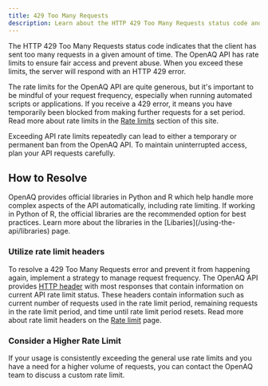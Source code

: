 ```yaml
---
title: 429 Too Many Requests
description: Learn about the HTTP 429 Too Many Requests status code and how to solve common causes of this error in the OpenAQ API.
---
```




The HTTP 429 Too Many Requests status code indicates that the client has sent
too many requests in a given amount of time. The OpenAQ API has rate limits to
ensure fair access and prevent abuse. When you exceed these limits, the server
will respond with an HTTP 429 error.

The rate limits for the OpenAQ API are quite generous, but it's important to be
mindful of your request frequency, especially when running automated scripts or
applications. If you receive a 429 error, it means you have temporarily been
blocked from making further requests for a set period. Read more about rate
limits in the [Rate limits](/using-the-api/rate-limits) section of this site.

<Aside type="caution" title="Warning" >
Exceeding API rate limits repeatedly can lead to either a temporary
or permanent ban from the OpenAQ API. To maintain uninterrupted access, plan
your API requests carefully.
</Aside>

## How to Resolve

<Aside type="note" >
OpenAQ provides official libraries in Python and R which help handle more complex
aspects of the API automatically, including rate limiting. If working in Python 
of R, the official libraries are the recommended option for best practices. 
Learn more about the libraries in the [Libaries](/using-the-api/libraries) page.
</Aside>

### Utilize rate limit headers

To resolve a 429 Too Many Requests error and prevent it from happening again,
implement a strategy to manage request frequency. The OpenAQ API provides [HTTP
header](https://developer.mozilla.org/en-US/docs/Web/HTTP/Reference/Headers) with 
most responses that contain information on current API rate limit status. These
headers contain information such as current number of requests used in the rate
limit period, remaining requests in the rate limit period, and time until rate
limit period resets. Read more about rate limit headers on the [Rate limit](/using-the-api/rate-limits#rate-limit-headers)
page. 

### Consider a Higher Rate Limit 

If your usage is consistently exceeding the general use rate limits and you have
a need for a higher volume of requests, you can contact the OpenAQ team to
discuss a custom rate limit.


<FeedbackForm />